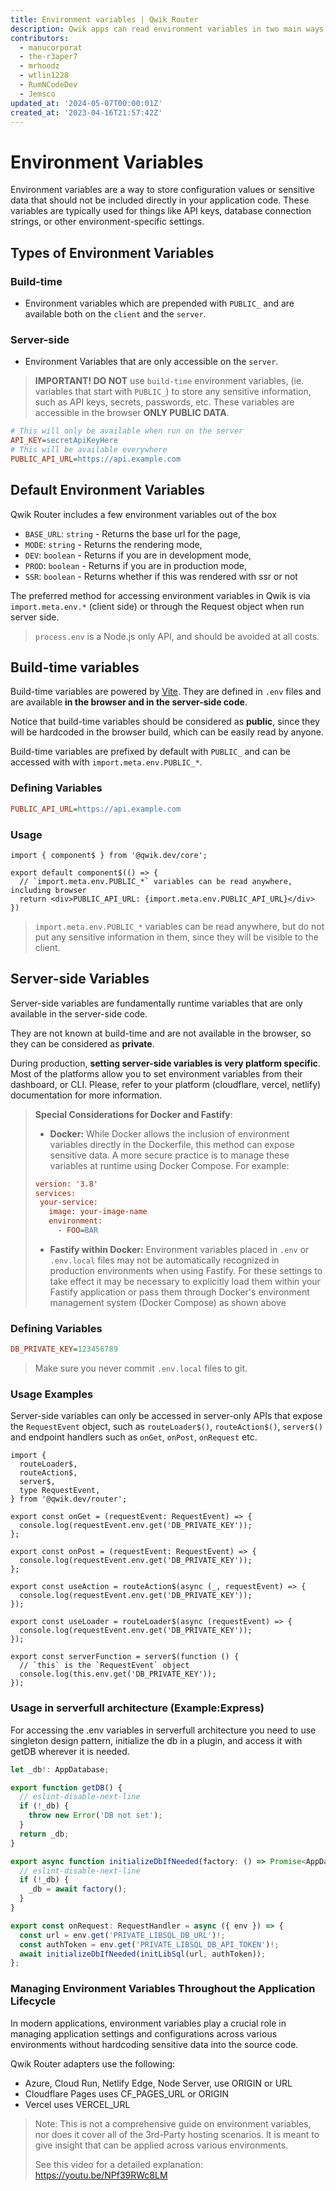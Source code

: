 ```yaml
---
title: Environment variables | Qwik Router
description: Qwik apps can read environment variables in two main ways build-time variables and server-side variables.
contributors:
  - manucorporat
  - the-r3aper7
  - mrhoodz
  - wtlin1228
  - RumNCodeDev
  - Jemsco
updated_at: '2024-05-07T00:00:01Z'
created_at: '2023-04-16T21:57:42Z'
---
```


# Environment Variables

Environment variables are a way to store configuration values or sensitive data that should not be included directly in your application code. These variables are typically used for things like API keys, database connection strings, or other environment-specific settings.

## Types of Environment Variables
### Build-time
  - Environment variables which are prepended with  `PUBLIC_` and are available both on the `client` and the `server`.
### Server-side
  - Environment Variables that are only accessible on the `server`.



> **IMPORTANT! DO NOT** use `build-time` environment variables, (ie. variables that start with `PUBLIC_`) to store any sensitive information, such as API keys, secrets, passwords, etc. These variables are accessible in the browser **ONLY PUBLIC DATA**.


```ini title=".env.local"
# This will only be available when run on the server
API_KEY=secretApiKeyHere
# This will be available everywhere
PUBLIC_API_URL=https://api.example.com
```


## Default Environment Variables
Qwik Router includes a few environment variables out of the box
 - `BASE_URL`: `string` -  Returns the base url for the page,
 - `MODE`: `string` -  Returns the rendering mode,
 - `DEV`: `boolean` -  Returns if you are in development mode,
 - `PROD`: `boolean` -  Returns if you are in production mode,
 - `SSR`: `boolean` -  Returns whether if this was rendered with ssr or not


The preferred method for accessing environment variables in Qwik is via `import.meta.env.*` (client side) or through the Request object when run server side.
> `process.env` is a Node.js only API, and should be avoided at all costs.

## Build-time variables

Build-time variables are powered by [Vite](https://vitejs.dev/guide/env-and-mode.html). They are defined in `.env` files and are available **in the browser and in the server-side code**.



Notice that build-time variables should be considered as **public**, since they will be hardcoded in the browser build, which can be easily read by anyone.

Build-time variables are prefixed by default with `PUBLIC_` and can be accessed with with `import.meta.env.PUBLIC_*`.

### Defining Variables

```ini title=".env.local" /PUBLIC_API_URL/#a
PUBLIC_API_URL=https://api.example.com
```

### Usage

```tsx {4} /PUBLIC_API_URL/#a title="src/routes/index.tsx"
import { component$ } from '@qwik.dev/core';

export default component$(() => {
  // `import.meta.env.PUBLIC_*` variables can be read anywhere, including browser
  return <div>PUBLIC_API_URL: {import.meta.env.PUBLIC_API_URL}</div>
})
```

> `import.meta.env.PUBLIC_*` variables can be read anywhere, but do not put any sensitive information in them, since they will be visible to the client.

## Server-side Variables

Server-side variables are fundamentally runtime variables that are only available in the server-side code.

They are not known at build-time and are not available in the browser, so they can be considered as **private**.

During production, **setting server-side variables is very platform specific**. Most of the platforms allow you to set environment variables from their dashboard, or CLI. Please, refer to your platform (cloudflare, vercel, netlify) documentation for more information.

> **Special Considerations for Docker and Fastify**:
> - **Docker:** While Docker allows the inclusion of environment variables directly in the Dockerfile, this method can expose sensitive data.  A more secure practice is to manage these variables at runtime using Docker Compose. For example:
> ```ini title="docker-compose.yml"
> version: '3.8'
> services:
>  your-service:
>    image: your-image-name
>    environment:
>      - FOO=BAR
> ```
>
> - **Fastify within Docker:** Environment variables placed in `.env` or `.env.local` files may not be automatically recognized in production environments when using Fastify.  For these settings to take effect it may be necessary to explicitly load them within your Fastify application or pass them through Docker's environment management system (Docker Compose) as shown above

### Defining Variables

```ini title=".env.local"
DB_PRIVATE_KEY=123456789
```

> Make sure you never commit `.env.local` files to git.


### Usage Examples

Server-side variables can only be accessed in server-only APIs that expose the `RequestEvent` object, such as `routeLoader$()`, `routeAction$()`, `server$()` and endpoint handlers such as `onGet`, `onPost`, `onRequest` etc.

```tsx /DB_PRIVATE_KEY/ title="src/routes/index.tsx"
import {
  routeLoader$,
  routeAction$,
  server$,
  type RequestEvent,
} from '@qwik.dev/router';

export const onGet = (requestEvent: RequestEvent) => {
  console.log(requestEvent.env.get('DB_PRIVATE_KEY'));
};

export const onPost = (requestEvent: RequestEvent) => {
  console.log(requestEvent.env.get('DB_PRIVATE_KEY'));
};

export const useAction = routeAction$(async (_, requestEvent) => {
  console.log(requestEvent.env.get('DB_PRIVATE_KEY'));
});

export const useLoader = routeLoader$(async (requestEvent) => {
  console.log(requestEvent.env.get('DB_PRIVATE_KEY'));
});

export const serverFunction = server$(function () {
  // `this` is the `RequestEvent` object
  console.log(this.env.get('DB_PRIVATE_KEY'));
});
```



### Usage in serverfull architecture (Example:Express)

For accessing the .env variables in serverfull architecture you need to use singleton design pattern, initialize the db in a plugin, and access it with getDB wherever it is needed.

```typescript title="src/util/db.ts"
let _db!: AppDatabase;

export function getDB() {
  // eslint-disable-next-line
  if (!_db) {
    throw new Error('DB not set');
  }
  return _db;
}

export async function initializeDbIfNeeded(factory: () => Promise<AppDatabase>) {
  // eslint-disable-next-line
  if (!_db) {
    _db = await factory();
  }
}
```

```typescript title="src/routes/plugin@db.ts"
export const onRequest: RequestHandler = async ({ env }) => {
  const url = env.get('PRIVATE_LIBSQL_DB_URL')!;
  const authToken = env.get('PRIVATE_LIBSQL_DB_API_TOKEN')!;
  await initializeDbIfNeeded(initLibSql(url, authToken));
};
```

### Managing Environment Variables Throughout the Application Lifecycle

In modern applications, environment variables play a crucial role in managing application settings and configurations across various environments without hardcoding sensitive data into the source code.

Qwik Router adapters use the following:
- Azure, Cloud Run, Netlify Edge, Node Server, use ORIGIN or URL
- Cloudflare Pages uses CF_PAGES_URL or ORIGIN
- Vercel uses VERCEL_URL

> Note:
> This is not a comprehensive guide on environment variables, nor does it cover all of the 3rd-Party hosting scenarios. It is meant to give insight that can be applied across various environments. 
> 
> See this video for a detailed explanation:
> https://youtu.be/NPf39RWc8LM
